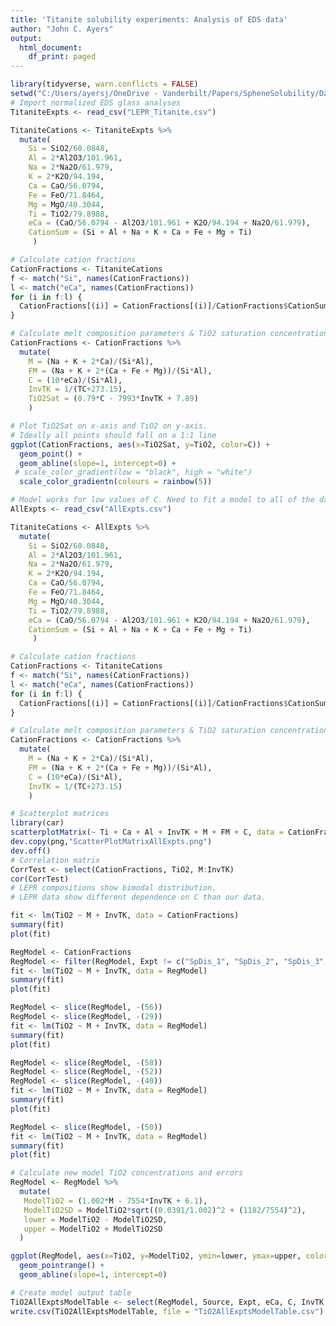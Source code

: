 ```yaml
---
title: 'Titanite solubility experiments: Analysis of EDS data'
author: "John C. Ayers"
output:
  html_document:
    df_print: paged
---
```


```r
library(tidyverse, warn.conflicts = FALSE)
setwd("C:/Users/ayersj/OneDrive - Vanderbilt/Papers/SpheneSolubility/DataAnalysis/TitaniteExpts")
# Import normalized EDS glass analyses
TitaniteExpts <- read_csv("LEPR_Titanite.csv")
```


```r
TitaniteCations <- TitaniteExpts %>%
  mutate(
    Si = SiO2/60.0848,
    Al = 2*Al2O3/101.961,
    Na = 2*Na2O/61.979,
    K = 2*K2O/94.194,
    Ca = CaO/56.0794,
    Fe = FeO/71.8464,
    Mg = MgO/40.3044,
    Ti = TiO2/79.8988,
    eCa = (CaO/56.0794 - Al2O3/101.961 + K2O/94.194 + Na2O/61.979),
    CationSum = (Si + Al + Na + K + Ca + Fe + Mg + Ti)
     )
```

```r
# Calculate cation fractions
CationFractions <- TitaniteCations
f <- match("Si", names(CationFractions))
l <- match("eCa", names(CationFractions))
for (i in f:l) {
  CationFractions[(i)] = CationFractions[(i)]/CationFractions$CationSum
}

```


```r
# Calculate melt composition parameters & TiO2 saturation concentration
CationFractions <- CationFractions %>%
  mutate(
    M = (Na + K + 2*Ca)/(Si*Al),
    FM = (Na + K + 2*(Ca + Fe + Mg))/(Si*Al),
    C = (10*eCa)/(Si*Al),
    InvTK = 1/(TC+273.15),
    TiO2Sat = (0.79*C - 7993*InvTK + 7.89)
    )
```


```r
# Plot TiO2Sat on x-axis and TiO2 on y-axis.
# Ideally all points should fall on a 1:1 line
ggplot(CationFractions, aes(x=TiO2Sat, y=TiO2, color=C)) +
  geom_point() +
  geom_abline(slope=1, intercept=0) +
 # scale_color_gradient(low = "black", high = "white")
  scale_color_gradientn(colours = rainbow(5))

```

```r
# Model works for low values of C. Need to fit a model to all of the data. Add LEPR data to our and fit a new model. 
AllExpts <- read_csv("AllExpts.csv")
```

```r
TitaniteCations <- AllExpts %>%
  mutate(
    Si = SiO2/60.0848,
    Al = 2*Al2O3/101.961,
    Na = 2*Na2O/61.979,
    K = 2*K2O/94.194,
    Ca = CaO/56.0794,
    Fe = FeO/71.8464,
    Mg = MgO/40.3044,
    Ti = TiO2/79.8988,
    eCa = (CaO/56.0794 - Al2O3/101.961 + K2O/94.194 + Na2O/61.979),
    CationSum = (Si + Al + Na + K + Ca + Fe + Mg + Ti)
     )
```

```r
# Calculate cation fractions
CationFractions <- TitaniteCations
f <- match("Si", names(CationFractions))
l <- match("eCa", names(CationFractions))
for (i in f:l) {
  CationFractions[(i)] = CationFractions[(i)]/CationFractions$CationSum
}

```

```r
# Calculate melt composition parameters & TiO2 saturation concentration
CationFractions <- CationFractions %>%
  mutate(
    M = (Na + K + 2*Ca)/(Si*Al),
    FM = (Na + K + 2*(Ca + Fe + Mg))/(Si*Al),
    C = (10*eCa)/(Si*Al),
    InvTK = 1/(TC+273.15)
    )
```

```r
# Scatterplot matrices
library(car)
scatterplotMatrix(~ Ti + Ca + Al + InvTK + M + FM + C, data = CationFractions, groups = CationFractions$Source, smooth = FALSE)
dev.copy(png,"ScatterPlotMatrixAllExpts.png")
dev.off()   
# Correlation matrix
CorrTest <- select(CationFractions, TiO2, M:InvTK)
cor(CorrTest)
# LEPR compositions show bimodal distribution. 
# LEPR data show different dependence on C than our data. 
```


```r
fit <- lm(TiO2 ~ M + InvTK, data = CationFractions)
summary(fit)
plot(fit)
```


```r
RegModel <- CationFractions
RegModel <- filter(RegModel, Expt != c("SpDis_1", "SpDis_2", "SpDis_3", "ASI200"))
fit <- lm(TiO2 ~ M + InvTK, data = RegModel)
summary(fit)
plot(fit)
```
```r
RegModel <- slice(RegModel, -(56))
RegModel <- slice(RegModel, -(29))
fit <- lm(TiO2 ~ M + InvTK, data = RegModel)
summary(fit)
plot(fit)
```

```r
RegModel <- slice(RegModel, -(58))
RegModel <- slice(RegModel, -(52))
RegModel <- slice(RegModel, -(40))
fit <- lm(TiO2 ~ M + InvTK, data = RegModel)
summary(fit)
plot(fit)
```


```r
RegModel <- slice(RegModel, -(50))
fit <- lm(TiO2 ~ M + InvTK, data = RegModel)
summary(fit)
plot(fit)
```

```r
# Calculate new model TiO2 concentrations and errors
RegModel <- RegModel %>%
  mutate(
   ModelTiO2 = (1.002*M - 7554*InvTK + 6.1),
   ModelTiO2SD = ModelTiO2*sqrt((0.0391/1.002)^2 + (1182/7554)^2),
   lower = ModelTiO2 - ModelTiO2SD,
   upper = ModelTiO2 + ModelTiO2SD
  )
```

```r
ggplot(RegModel, aes(x=TiO2, y=ModelTiO2, ymin=lower, ymax=upper, color=Source)) +
  geom_pointrange() +
  geom_abline(slope=1, intercept=0)
```


```r
# Create model output table
TiO2AllExptsModelTable <- select(RegModel, Source, Expt, eCa, C, InvTK, TiO2, ModelTiO2, ModelTiO2SD)
write.csv(TiO2AllExptsModelTable, file = "TiO2AllExptsModelTable.csv")
```
